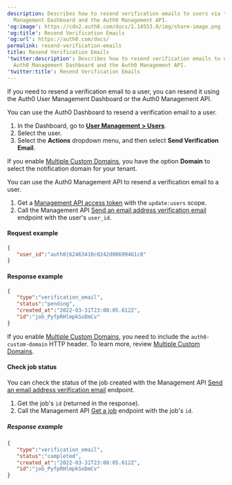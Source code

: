 ```yaml
---
description: Describes how to resend verification emails to users via the Auth0
  Management Dashboard and the Auth0 Management API.
'og:image': https://cdn2.auth0.com/docs/1.14553.0/img/share-image.png
'og:title': Resend Verification Emails
'og:url': https://auth0.com/docs/
permalink: resend-verification-emails
title: Resend Verification Emails
'twitter:description': Describes how to resend verification emails to users via the
  Auth0 Management Dashboard and the Auth0 Management API.
'twitter:title': Resend Verification Emails
---
```

If you need to resend a verification email to a user, you can resend it using the Auth0 User Management Dashboard or the Auth0 <Tooltip tip="Management API: A product to allow customers to perform administrative tasks." cta="View Glossary" href="/docs/glossary?term=Management+API">Management API</Tooltip>.

<Tabs><Tab title="Use Auth0 Dashboard">

You can use the Auth0 Dashboard to resend a verification email to a user.

1. In the Dashboard, go to [**User Management > Users**](https://manage.auth0.com/#/users).
2. Select the user.
3. Select the **Actions** dropdown menu, and then select **Send Verification Email**.

If you enable [Multiple Custom Domains](/docs/customize/custom-domains/multiple-custom-domains), you have the option **Domain** to select the notification domain for your tenant.

</Tab><Tab title="Use Auth0 Management API">

You can use the Auth0 Management API to resend a verification email to a user.

1. Get a [Management API access token](/docs/secure/tokens/access-tokens/management-api-access-tokens) with the `update:users` scope.
2. Call the Management API [Send an email address verification email](https://auth0.com/docs/api/management/v2#!/Jobs/post_verification_email) endpoint with the user's `user_id`.

#### Request example

```json lines
{
   "user_id":"auth0|62463410c0242d00699461c8"
}
```






#### Response example

```json lines
{
   "type":"verification_email",
   "status":"pending",
   "created_at":"2022-03-31T23:08:05.612Z",
   "id":"job_PyfpRHlmpkSoDmCv"
}
```






If you enable [Multiple Custom Domains](/docs/customize/custom-domains/multiple-custom-domains), you need to include the `auth0-custom-domain` HTTP header. To learn more, review [Multiple Custom Domains](/docs/customize/custom-domains/multiple-custom-domains#customize-email-handling-using-the-management-api).

#### Check job status

You can check the status of the job created with the Management API [Send an email address verification email](https://auth0.com/docs/api/management/v2#!/Jobs/post_verification_email) endpoint.

1. Get the job's `id` (returned in the response).
2. Call the Management API [Get a job](https://auth0.com/docs/api/management/v2#!/Jobs/get_jobs_by_id) endpoint with the job's `id`.

##### Response example

```json lines
{
   "type":"verification_email",
   "status":"completed",
   "created_at":"2022-03-31T23:08:05.612Z",
   "id":"job_PyfpRHlmpkSoDmCv"
}
```






</Tab></Tabs>